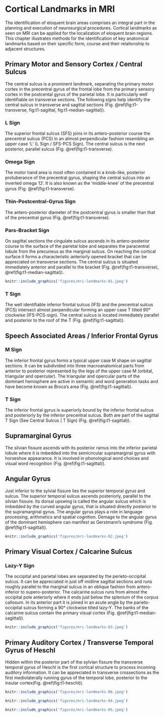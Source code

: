 # Cortical Landmarks in MRI
The identification of eloquent brain areas comprises an integral part in the planning and execution of neurosurgical procedures. Cortical landmarks as seen on MRI can be applied for the localization of eloquent brain regions. This chapter illustrates methods for the identification of key anatomical landmarks based on their specific form, course and their relationship to adjacent structures.


## Primary Motor and Sensory Cortex / Central Sulcus
The central sulcus is a prominent landmark, separating the primary motor cortex in the precentral gyrus of the frontal lobe from the primary sensory cortex in the postcental gyrus of the parietal lobe. It is particularly well identifiable on transverse sections. The following signs help identify the central sulcus in transverse and sagittal sections (Fig. \@ref(fig:t1-transverse, fig:t1-sagittal, fig:t1-median-sagittal)).

### L Sign
The superior frontal sulcus (SFS) joins in its antero-posterior course the precentral sulcus (PCS) in an almost perpendicular fashion resembling an upper case ‘L’ (L Sign / SFS-PCS Sign). The central sulcus is the next posterior, parallel sulcus (Fig. \@ref(fig:t1-transverse).

### Omega Sign
The motor hand area is most often contained in a knob-like, posterior protuberance of the precentral gyrus, shaping the central sulcus into an inverted omega ‘℧’. It is also known as the 'middle-knee' of the precentral gyrus (Fig. \@ref(fig:t1-transverse).

### Thin-Postcentral-Gyrus Sign
The antero-posterior diameter of the postcentral gyrus is smaller than that of the precentral gyrus (Fig. \@ref(fig:t1-transverse).

### Pars-Bracket Sign
On sagittal sections the cingulate sulcus ascends in its antero-posterior course to the surface of the parietal lobe and separates the paracentral lobule from the precuneus as the marginal sulcus. On reaching the cortical surface it forms a characteristic anteriorly opened bracket that can be appreciated on transverse sections. The central sulcus is situated immediately anterior and parallel to the bracket (Fig. \@ref(fig:t1-transverse), \@ref(fig:t1-median-sagittal)).

```r

knitr::include_graphics('figures/mri-landmarks-01.jpeg')
```

### T Sign
The well identifiable inferior frontal sulcus (IFS) and the precentral sulcus (PCS) intersect almost perpendicular forming an upper case T tilted 90° clockwise (IFS-PCS-sign). The central sulcus is located immediately parallel and posterior to the roof of the T (Fig. \@ref(fig:t1-sagittal)).


## Speech Associated Areas / Inferior Frontal Gyrus
### M Sign
The inferior frontal gyrus forms a typical upper case M shape on sagittal sections. It can be subdivided into three macroanatomical parts from anterior to posterior represented by the legs of the upper case M (orbital, triangular and opercular). The triangular and opercular parts of the dominant hemisphere are active in semantic and word generation tasks and have become known as Broca's area (Fig. \@ref(fig:t1-sagittal)).

### T Sign
The inferior frontal gyrus is superiorly bound by the inferior frontal sulcus and posteriorly by the inferior precentral sulcus. Both are part of the sagittal T Sign (See Central Sulcus | T Sign) (Fig. \@ref(fig:t1-sagittal)).


## Supramarginal Gyrus
The silvian fissure ascends with its posterior ramus into the inferior parietal lobule where it is imbedded into the semicircular supramarginal gyrus with horseshoe appearance. It is involved in phonological word choices and visual word recognition (Fig. \@ref(fig:t1-sagittal)).


## Angular Gyrus
Just inferior to the sylvial fissure lies the superior temporal gyrus and sulcus. The superior temporal sulcus ascends posteriorly, parallel to the silvian fissure. Its dorsal upswing is called the angular sulcus which is imbedded by the curved angular gyrus, that is situated directly posterior to the supramarginal gyrus.  The angular gyrus plays a role in language processing, arithmetics and spatial cognition. Demage to the angular gyrus of the dominant hemisphere can manifest as Gerstmann's syndrome (Fig. \@ref(fig:t1-sagittal)).

```r

knitr::include_graphics('figures/mri-landmarks-02.jpeg')
```


## Primary Visual Cortex / Calcarine Sulcus
### Lazy-Y Sign
<!-- Imaging of the Brain, Expert Radiology Series, Thomas P. Naidich -->
The occipital and parietal lobes are separated by the perieto-occipital sulcus. It can be appreciated in just off midline sagittal sections and runs roughly parallel to the marginal sulcus in an oblique fashion from antero-inferior to supero-posterior. The calcarine sulcus runs from almost the occipital pole anteriorly where it ends just below the splenium of the corpus callosum. In its anterior part it is joined in an acute angle by the parieto-occipital sulcus  forming a 90° clockwise tilted lazy-Y. The banks of the calcarine sulcus contain the primary visual cortex (Fig. \@ref(fig:t1-median-sagittal)).

```r

knitr::include_graphics('figures/mri-landmarks-03.jpeg')
```

## Primary Auditory Cortex / Transverse Temporal Gyrus of Heschl
Hidden within the posterior part of the sylvian fissure the transverse temporal gyrus of Heschl is the first cortical structure to process incoming auditory information. It can be appreciated in transverse crossections as the first mediolaterally running gyrus of the temporal lobe, posterior to the insular cortex(Fig. \@ref(fig:t1-heschl)).


```r

knitr::include_graphics('figures/mri-landmarks-06.jpeg')
```



```r

knitr::include_graphics('figures/mri-landmarks-04.jpeg')
```



```r

knitr::include_graphics('figures/mri-landmarks-05.jpeg')
```
